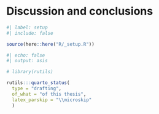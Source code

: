 <!-- %:::% .common h1 begin %:::% -->
# Discussion and conclusions
<!-- %:::% .common h1 end %:::% -->

```r
#| label: setup
#| include: false

source(here::here("R/_setup.R"))
```

```r
#| echo: false
#| output: asis

# library(rutils)

rutils:::quarto_status(
  type = "drafting",
  of_what = "of this thesis",
  latex_parskip = "\\microskip"
  )
```

<!-- ## Discussion -->

<!-- ## Limitations -->

<!-- ## Conclusions -->

<!-- ## Future perspectives -->

<!-- textual end -->

```{=latex}
\postextual

\begingroup
\renewcommand{\baselinestretch}{1}
\setcounter{footnote}{0}
\renewcommand{\thefootnote}{\fnsymbol{footnote}}
\printbibliography[heading=bibheading]
\endgroup

\tocskipone
\tocprintchapternonum
\addcontentsline{toc}{chapter}{\newbibname}
```

```{=latex}
\begin{glossario}
```
